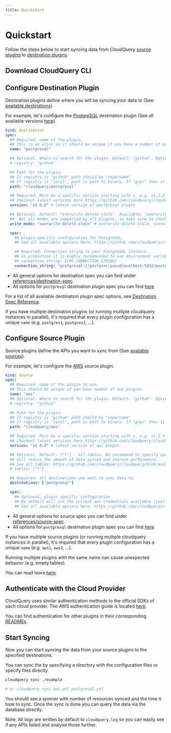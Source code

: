 ```yaml
---
title: Quickstart
---
```



# Quickstart

Follow the steps below to start syncing data from CloudQuery [source plugins](./plugins/sources) to [destination plugins](./plugins/destinations).

## Download CloudQuery CLI

<DownloadSection/>

## Configure Destination Plugin

Destination plugins define where you will be syncing your data to (See: [available destinations](./plugins/destinations)).

For example, let's configure the [PostgreSQL](https://github.com/cloudquery/cloudquery/tree/main/plugins/destination/postgresql) destination plugin
(See all available versions [here](https://github.com/cloudquery/cloudquery/releases?q=plugins-destination-postgresql&expanded=true)).

```yaml copy
kind: destination
spec:
  ## Required. name of the plugin.
  ## This is an alias so it should be unique if you have a number of postgresql destination plugins.
  name: "postgresql"

  ## Optional. Where to search for the plugin. Default: "github". Options: "github", "local", "grpc".
  # registry: "github"

  ## Path for the plugin.
  ## If registry is "github" path should be "repo/name"
  ## If registry is "local", path is path to binary. If "grpc" then it should be address of the plugin (usually useful in debug).
  path: "cloudquery/postgresql"

  ## Required. Must be a specific version starting with v, e.g. v1.2.3
  ## checkout latest versions here https://github.com/cloudquery/cloudquery/releases?q=plugins-destination-postgresql&expanded=true
  version: "v1.6.0" # latest version of postgresql plugin

  ## Optional. Default: "overwrite-delete-stale". Available: "overwrite-delete-stale", "overwrite", "append". 
  ##  Not all modes are supported by all plugins, so make sure to check the plugin documentation for more details.
  write_mode: "overwrite-delete-stale" # overwrite-delete-stale, overwrite, append

  spec:
    ## plugin-specific configuration for PostgreSQL.
    ## See all available options here: https://github.com/cloudquery/cloudquery/tree/main/plugins/destination/postgresql#postgresql-spec

    ## Required. Connection string to your PostgreSQL instance
    ## In production it is highly recommended to use environment variable expansion
    ## connection_string: ${PG_CONNECTION_STRING}
    connection_string: "postgresql://postgres:pass@localhost:5432/postgres?sslmode=disable"
```

- All general options for destination spec you can find under [references/destination-spec](/docs/reference/destination-spec).
- All options for `postgresql` destination plugin spec you can find [here](https://github.com/cloudquery/cloudquery/tree/main/plugins/destination/postgresql#postgresql-spec)

For a list of all available destination plugin spec options, see [Destination Spec Reference](/docs/reference/destination-spec).

<Callout>

If you have multiple destination plugins (or running multiple cloudquery instances in parallel), it's required
that every plugin configuration has a unique `name` (e.g. `postgres1`, `postgres2`, …).

</Callout>

## Configure Source Plugin

Source plugins define the APIs you want to sync from (See [available sources](./plugins/sources)).

For example, let's configure the [AWS](https://github.com/cloudquery/cloudquery/tree/main/plugins/source/aws) source plugin.

```yaml copy
kind: source
spec:
  ## Required. name of the plugin to use.
  ## This should be unique if you have number of aws plugins.
  name: "aws"
  ## Optional. Where to search for the plugin. Default: "github". Options: "github", "local", "grpc"
  # registry: "github"

  ## Path for the plugin.
  ## If registry is "github" path should be "repo/name"
  ## If registry is "local", path is path to binary. If "grpc" then it should be address of the plugin (usually useful in debug).
  path: "cloudquery/aws"

  ## Required. Must be a specific version starting with v, e.g. v1.2.3
  ## checkout latest versions here https://github.com/cloudquery/cloudquery/releases?q=plugins-source-aws&expanded=true
  version: "v4.0.0" # latest version of aws plugin

  ## Optional. Default: ["*"] - all tables. We recommend to specify specific tables that you need to sync as this
  ## will reduce the amount of data synced and improve performance.
  ## See all tables: https://github.com/cloudquery/cloudquery/blob/main/plugins/source/aws/docs/tables/README.md
  # tables: ["*"]

  ## Required. all destinations you want to sync data to.
  destinations: ["postgresql"]

  spec:
    ## Optional. plugin specific configuration
    ## By default will use the current aws credentials available (just like AWS CLI)
    ## See all available options here: https://github.com/cloudquery/cloudquery/blob/main/plugins/source/aws/docs/configuration.md
```

- All general options for source spec you can find under [references/source-spec](/docs/reference/source-spec).
- All options for `postgresql` destination plugin spec you can find [here](https://github.com/cloudquery/cloudquery/blob/main/plugins/source/aws/docs/configuration.md)

<Callout>

If you have multiple source plugins (or running multiple cloudquery instances in parallel), it's required
that every plugin configuration has a unique `name` (e.g. `aws1`, `aws2`, …).

Running multiple plugins with the same name can cause unexpected behavior (e.g. empty tables). 

You can read more [here](/docs/advanced-topics/running-cloudquery-in-parallel).

</Callout>

## Authenticate with the Cloud Provider

CloudQuery uses similar authentication methods to the official SDKs of each cloud provider.
The AWS authentication guide is located [here](https://github.com/cloudquery/cloudquery/blob/main/plugins/source/aws/README.md).

You can find authentication for other plugins in their corresponding [READMEs](https://github.com/cloudquery/cloudquery/tree/main/plugins/source).

## Start Syncing

Now you can start syncing the data from your source plugins to the specified destinations.

You can sync the by specifying a directory with the configuration files or specify files directly

```bash copy
cloudquery sync ./example

# or cloudquery sync aws.yml postgresql.yml
```

You should see a spinner with number of resources synced and the time it took to sync.
Once the sync is done you can query the data via the database directly.

Note: All logs are written by default to `cloudquery.log` so you can easily see if any APIs failed and analyse those further.
